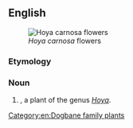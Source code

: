 ==English==
[[Image:Hoya_carnosa.jpg|thumb|''Hoya carnosa'' flowers]]

===Etymology===
{{compound|wax|plant|lang=en}}

===Noun===
{{en-noun}}

# {{taxlink|Hoya carnosa|species|noshow=1}}, a plant of the genus ''[[Hoya]]''.

[[Category:en:Dogbane family plants]]